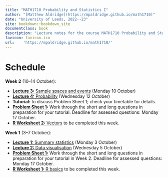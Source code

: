 ```yaml
--- 
title: "MATH1710 Probability and Statistics I"
author: "[Matthew Aldridge](https://mpaldridge.github.io/math1710)"
date: "University of Leeds, 2022--23"
site: bookdown::bookdown_site
documentclass: book
description: "Lecture notes for the course MATH1710 Probability and Statistics I at the University of Leeds, 2022--2023"
favicon: favicon.ico
url:    'https://mpaldridge.github.io/math1710/'
---
```


# Schedule {.unnumbered}

\newcommand{\Var}{\operatorname{Var}}

<!--::: {.oldsched}
**Week 11** (22--26 November):

* [**Section 11:** The last section](#S10-normal)
* [**R Worksheet 11:** Summary](#r-work) deadline for assessed questions: Wednesday 15 November
:::

::: {.mysched}
**Week 10** (29 November -- 3 December):

* [**Section 10:** Introduction to Bayesian statistics](#S10-bayesian)
* [**Problem Sheet 6:**](#P6) no assessed work
:::

::: {.mysched}
**Week 9** (22--26 November):

* [**Section 9:** Normal distribution](#S09-normal)
* [**Problem Sheet 5:**](#P5) deadline for assessed questions: ~~Monday 6 December~~ Tuesday 7 December
* [**R Worksheet 9:** Normal distribution](#r-work) deadline for assessed questions: Monday 15 November
:::

::: {.mysched}
**Week 8** (15--19 November):

* [**Section 8:** Continuous random variables](#S07-continuous)
* [**Problem Sheet 5:**](#P5) deadline for assessed questions: ~~Monday 6 December~~ Tuesday 7 December
* [**R Worksheet 8:** Discrete random variables](#r-work) deadline for assessed questions: Monday 15 November
:::

::: {.mysched}
**Week 7** (8--12 November):

* [**Section 7:** Multiple random variables](#S07-multi-rv)
* [**Problem Sheet 4:**](#P4) deadline for assessed questions: Monday 22 November
* [**R Worksheet 7:** Discrete distributions](#r-work) deadline for assessed questions: Monday 15 November
:::

::: {.mysched}
**Week 6** (1--5 November):

* [**Section 6:** Discrete distributions](#S06-discrete-dist)
* [**Problem Sheet 4:**](#P4) deadline for assessed questions: Monday 22 November
* [**R Worksheet 6:** R Markdown](#r-work) (optional)
:::

::: {.mysched}
**Week 5** (25--29 October):

* [**Section 5:** Discrete  random variables](#S05-discrete-rv)
* [**Problem Sheet 3:**](#P3) deadline for assessed questions: Monday 8 November
* [**R Worksheet 5:** Plots II: Making plots better](#r-work) deadline for assessed questions: Monday 1 November
:::

::: {.mysched}
**Week 4** (18--22 October):

* [**Section 4:** Independence and conditional probability](#S04-conditional)
* [**Problem Sheet 3:**](#P3) deadline for assessed questions: Monday 8 November
* [**R Worksheet 4:** Plots I: making plots](#r-work)
:::

::: {.mysched}
**Week 3** (11--15 October):

* [**Section 3:** Classical probability](#S03-classical)
* [**Problem Sheet 2:**](#P2) deadline for assessed questions: Monday 25 October
* [**R Worksheet 3:** Data in R](#r-work) deadline for assessed questions: Monday 18 October
:::

::: {.mysched}
**Week 2** (4--8 October):

* [**Section 2:** Probability spaces](#S02-probability)
* [**Problem Sheet 2:**](#P2) deadline for assessed questions: Monday 25 October
* [**R Worksheet 2:** Vectors](#r-work)
:::
-->

::: {.oldsched}
**Week 2** (10--14 October):

* [**Lecture 3:** Sample spaces and events](#L03-events) (Monday 10 October)
* [**Lecture 4:** Probability](#L04-probability) (Wednesday 12 October)
* **Tutorial:** to discuss Problem Sheet 1; check your timetable for details.
* [**Problem Sheet 1:**](#P1) Work through the short and long questions in preparation for your tutorial. Deadline for assessed questions: Monday 17 October.
* [**R Worksheet 2:** Vectors](#r-work) to be completed this week.
:::


::: {.mysched}
**Week 1** (3--7 October):

* [**Lecture 1:** Summary statistics](#L01-stats) (Monday 3 October)
* [**Lecture 2:** Data visualisation](#L02-dataviz) (Wednesday 5 October)
* [**Problem Sheet 1:**](#P1) Work through the short and long questions in preparation for your tutorial in Week 2. Deadline for assessed questions: Monday 17 October.
* [**R Worksheet 1:** R basics](#r-work) to be completed this week.
:::
